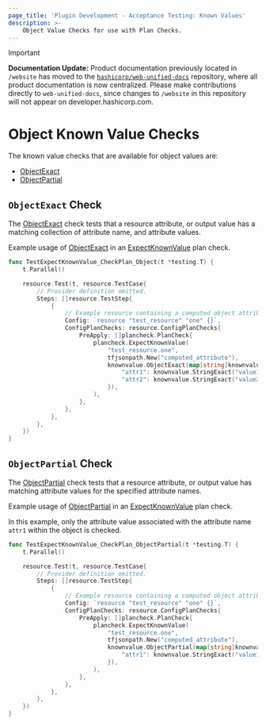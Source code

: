 ```yaml
---
page_title: 'Plugin Development - Acceptance Testing: Known Values'
description: >-
    Object Value Checks for use with Plan Checks.
---
```


> [!IMPORTANT]  
> **Documentation Update:** Product documentation previously located in `/website` has moved to the [`hashicorp/web-unified-docs`](https://github.com/hashicorp/web-unified-docs) repository, where all product documentation is now centralized. Please make contributions directly to `web-unified-docs`, since changes to `/website` in this repository will not appear on developer.hashicorp.com.

# Object Known Value Checks

The known value checks that are available for object values are:

* [ObjectExact](/terraform/plugin/testing/acceptance-tests/known-value-checks/object#objectexact-check)
* [ObjectPartial](/terraform/plugin/testing/acceptance-tests/known-value-checks/object#objectpartial-check)

## `ObjectExact` Check

The [ObjectExact](https://pkg.go.dev/github.com/hashicorp/terraform-plugin-testing/knownvalue#ObjectExact) check tests that a resource attribute, or output value has a matching collection of attribute name, and attribute values.

Example usage of [ObjectExact](https://pkg.go.dev/github.com/hashicorp/terraform-plugin-testing/knownvalue#ObjectExact) in an [ExpectKnownValue](/terraform/plugin/testing/acceptance-tests/plan-checks/resource) plan check.

```go
func TestExpectKnownValue_CheckPlan_Object(t *testing.T) {
	t.Parallel()

	resource.Test(t, resource.TestCase{
		// Provider definition omitted.
		Steps: []resource.TestStep{
			{
        	    // Example resource containing a computed object attribute named "computed_attribute"
				Config: `resource "test_resource" "one" {}`,
				ConfigPlanChecks: resource.ConfigPlanChecks{
					PreApply: []plancheck.PlanCheck{
						plancheck.ExpectKnownValue(
							"test_resource.one",
							tfjsonpath.New("computed_attribute"),
							knownvalue.ObjectExact(map[string]knownvalue.Check{
								"attr1": knownvalue.StringExact("value1"),
								"attr2": knownvalue.StringExact("value2"),
							}),
						),
					},
				},
			},
		},
	})
}
```

## `ObjectPartial` Check

The [ObjectPartial](https://pkg.go.dev/github.com/hashicorp/terraform-plugin-testing/knownvalue#ObjectPartial) check tests that a resource attribute, or output value has matching attribute values for the specified attribute names.

Example usage of [ObjectPartial](https://pkg.go.dev/github.com/hashicorp/terraform-plugin-testing/knownvalue#ObjectPartial) in an [ExpectKnownValue](/terraform/plugin/testing/acceptance-tests/plan-checks/resource) plan check.

In this example, only the attribute value associated with the attribute name `attr1` within the object is checked.

```go
func TestExpectKnownValue_CheckPlan_ObjectPartial(t *testing.T) {
	t.Parallel()

	resource.Test(t, resource.TestCase{
		// Provider definition omitted.
		Steps: []resource.TestStep{
			{
        	    // Example resource containing a computed object attribute named "computed_attribute"
				Config: `resource "test_resource" "one" {}`,
				ConfigPlanChecks: resource.ConfigPlanChecks{
					PreApply: []plancheck.PlanCheck{
						plancheck.ExpectKnownValue(
							"test_resource.one",
							tfjsonpath.New("computed_attribute"),
							knownvalue.ObjectPartial(map[string]knownvalue.Check{
								"attr1": knownvalue.StringExact("value1"),
							}),
						),
					},
				},
			},
		},
	})
}
```
